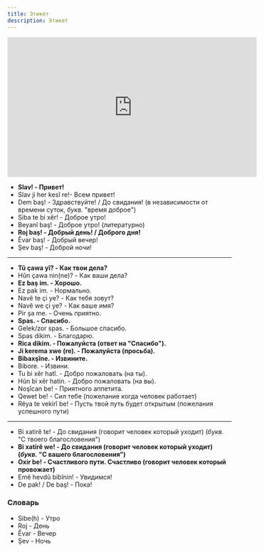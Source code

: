 ```yaml
---
title: Этикет
description: Этикет
---
```


<iframe
  width="560"
  height="315"
  src="https://www.youtube.com/embed/Nm6H2g9OyIk"
  title="YouTube video player"
  frameborder="0"
  allow="accelerometer; autoplay; clipboard-write; encrypted-media; gyroscope; picture-in-picture"
  allowfullscreen
></iframe>


- __Slav! - Привет!__
- Slav ji her kesî re!- Всем привет!
- Dem baş! - Здравствуйте! / До свидания! (в независимости от времени суток, _букв._ "время доброе")
- Siba te bi xêr! - Доброе утро!
- Beyanî baş! - Доброе утро! (литературно)
- __Roj baş! - Добрый день! / Доброго дня!__
- Êvar baş! - Добрый вечер!
- Şev baş! - Доброй ночи!
---
- __Tû çawa yî? - Как твои дела?__
- Hûn çawa nin(ne)? - Как ваши дела?
- __Ez baş im. - Хорошо.__
- Ez pak im. - Нормально.
- Navê te çi ye? - Как тебя зовут?
- Navê we çi ye? - Как ваше имя?
- Pir şa me. - Очень приятно.
- __Spas. - Спасибо.__
- Gelek/zor spas. - Большое спасибо.
- Spas dikim. - Благодарю.
- __Rica dikim. - Пожалуйста (ответ на "Спасибо").__
- __Ji kerema xwe (re). - Пожалуйста (просьба).__
- __Bibaxşîne. - Извините.__
- Bibore. - Извини.
- Tu bi xêr hatî. - Добро пожаловать (на ты).
- Hûn bi xêr hatin. - Добро пожаловать (на вы).
- Noşîcan be! - Приятного аппетита.
- Qewet be! - Сил тебе (пожелание когда человек работает)
- Rêya te vekirî be! - Пусть твой путь будет открытым (пожелания успешного пути)
---
- Bi xatirê te! - До свидания (говорит человек который уходит) (_букв._ "C твоего благословения")
- __Bi xatirê we! - До свидания (говорит человек который уходит) (_букв._ "C вашего благословения")__
- __Oxir be! - Счастливого пути. Счастливо (говорит человек который провожает)__
- Emê hevdû bibînin! - Увидимся!
- De pak! / De baş! - Пока!


### Словарь

- Sibe(h) - Утро
- Roj - День
- Êvar - Вечер
- Şev - Ночь
